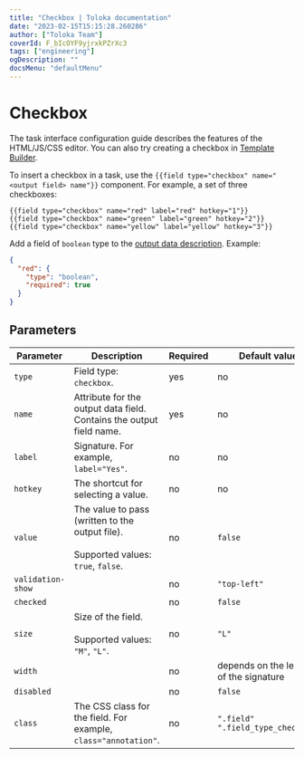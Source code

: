 ```yaml
---
title: "Checkbox | Toloka documentation"
date: "2023-02-15T15:15:28.260286"
author: ["Toloka Team"]
coverId: F_bIcOYF9yjrxkPZrXc3
tags: ["engineering"]
ogDescription: ""
docsMenu: "defaultMenu"
---
```



# Checkbox

<Note mode="note" title="Note">

The task interface configuration guide describes the features of the HTML/JS/CSS editor. You can also try creating a checkbox in [Template Builder](/docs-new/template-builder/reference/field.checkbox).

</Note>

To insert a checkbox in a task, use the `{{field type="checkbox" name="<output field> name"}}` component. For example, a set of three checkboxes:

```plaintext
{{field type="checkbox" name="red" label="red" hotkey="1"}}
{{field type="checkbox" name="green" label="green" hotkey="2"}}
{{field type="checkbox" name="yellow" label="yellow" hotkey="3"}}
```

Add a field of `boolean` type to the [output data description](/docs-new/guide/incoming). Example:

```json
{
  "red": {
    "type": "boolean",
    "required": true
  }
}
```

## Parameters

**Parameter**|**Description**|**Required**|**Default value**
----- | ----- | ----- | -----
`type`| Field type: `checkbox`. | yes | no
`name`| Attribute for the output data field. Contains the output field name. | yes | no
`label`| Signature. For example, `label="Yes"`. | no | no
`hotkey`| The shortcut for selecting a value. | no | no
`value`| The value to pass (written to the output file).<br/><br/>Supported values: `true`, `false`. | no | `false`
`validation-show`| <CheckboxesTable1/>| no | `"top-left"`
`checked`| <CheckboxesTable2/>| no | `false`
`size`| Size of the field.<br/><br/>Supported values: `"M"`, `"L"`. | no | `"L"`
`width`| <CheckboxesTable3/>| no | depends on the length of the signature
`disabled`| <CheckboxesTable4/>| no | `false`
`class`| The CSS class for the field. For example, `class="annotation"`. | no | `".field" ".field_type_checkbox"`

<ContactGuideSupport/>
